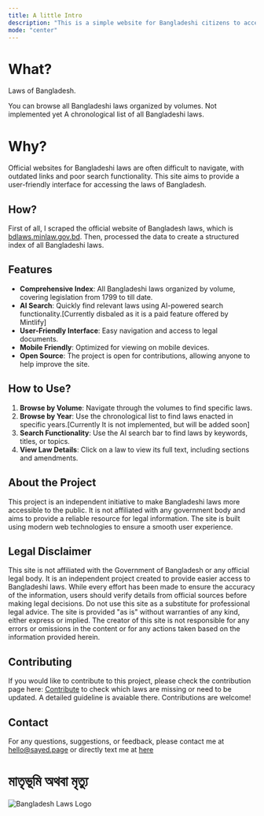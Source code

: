 ```yaml
---
title: A little Intro
description: "This is a simple website for Bangladeshi citizens to access the laws of Bangladesh. It contains all Bangladeshi laws organized by volume, covering legislation from 1799 to till date. Each volume represents a chronological collection of acts, ordinances, and regulations enacted during specific periods."
mode: "center"
---
```


# What?

Laws of Bangladesh.

<Columns cols={3}>
  <Card title="Browse by Volume" icon="file" href="/laws/">
    You can browse all Bangladeshi laws organized by volumes.
  </Card>
  <Card title="Browse by Year" icon="calendar">
    Not implemented yet
  </Card>
  <Card title="Chronological List" icon="table-list" href="/list/">
    A chronological list of all Bangladeshi laws.
  </Card>
</Columns>

# Why?

Official websites for Bangladeshi laws are often difficult to navigate, with outdated links and poor search functionality. This site aims to provide a user-friendly interface for accessing the laws of Bangladesh.

## How?

First of all, I scraped the official website of Bangladesh laws, which is [bdlaws.minlaw.gov.bd](http://bdlaws.minlaw.gov.bd/). Then, processed the data to create a structured index of all Bangladeshi laws.

## Features

- **Comprehensive Index**: All Bangladeshi laws organized by volume, covering legislation from 1799 to till date.
- **AI Search**: Quickly find relevant laws using AI-powered search functionality.[Currently disbaled as it is a paid feature offered by Mintlify]
- **User-Friendly Interface**: Easy navigation and access to legal documents.
- **Mobile Friendly**: Optimized for viewing on mobile devices.
- **Open Source**: The project is open for contributions, allowing anyone to help improve the site.

## How to Use?

1. **Browse by Volume**: Navigate through the volumes to find specific laws.
2. **Browse by Year**: Use the chronological list to find laws enacted in specific years.[Currently It is not implemented, but will be added soon]
3. **Search Functionality**: Use the AI search bar to find laws by keywords, titles, or topics.
4. **View Law Details**: Click on a law to view its full text, including sections and amendments.

## About the Project

This project is an independent initiative to make Bangladeshi laws more accessible to the public. It is not affiliated with any government body and aims to provide a reliable resource for legal information. The site is built using modern web technologies to ensure a smooth user experience.

## Legal Disclaimer

This site is not affiliated with the Government of Bangladesh or any official legal body. It is an independent project created to provide easier access to Bangladeshi laws. While every effort has been made to ensure the accuracy of the information, users should verify details from official sources before making legal decisions. Do not use this site as a substitute for professional legal advice. The site is provided "as is" without warranties of any kind, either express or implied. The creator of this site is not responsible for any errors or omissions in the content or for any actions taken based on the information provided herein.

## Contributing

If you would like to contribute to this project, please check the contribution page here: [Contribute](/contribute/) to check which laws are missing or need to be updated. A detailed guideline is avaiable there. Contributions are welcome!

## Contact

For any questions, suggestions, or feedback, please contact me at [hello@sayed.page](mailto:hello@sayed.page) or directly text me at [here](https://sayed.page/signal)

# মাতৃভূমি অথবা মৃত্যু

<img
  src="/logo/flag.png"
  alt="Bangladesh Laws Logo"
  noZoom
  className="rounded-lg"
/>
